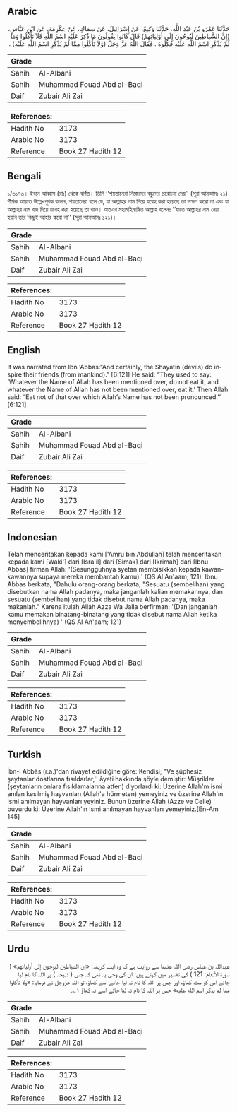 ## Arabic


<div dir="rtl" lang="ar" style={{fontSize:'larger',backgroundColor:'#f8f9fa',padding:20}}>
حَدَّثَنَا عَمْرُو بْنُ عَبْدِ اللَّهِ، حَدَّثَنَا وَكِيعٌ، عَنْ إِسْرَائِيلَ، عَنْ سِمَاكٍ، عَنْ عِكْرِمَةَ، عَنِ ابْنِ عَبَّاسٍ، ‏(إِنَّ الشَّيَاطِينَ لَيُوحُونَ إِلَى أَوْلِيَائِهِمْ)‏ قَالَ كَانُوا يَقُولُونَ مَا ذُكِرَ عَلَيْهِ اسْمُ اللَّهِ فَلاَ تَأْكُلُوا وَمَا لَمْ يُذْكَرِ اسْمُ اللَّهِ عَلَيْهِ فَكُلُوهُ ‏.‏ فَقَالَ اللَّهُ عَزَّ وَجَلَّ ‏(وَلاَ تَأْكُلُوا مِمَّا لَمْ يُذْكَرِ اسْمُ اللَّهِ عَلَيْهِ)‏ ‏.‏
</div>
<div style={{backgroundColor:'#f8f9fa',padding:20, marginBottom: 10}}><table> <thead> <tr> <th>Grade</th> <th></th> </tr> </thead> <tbody> <tr><td>Sahih</td><td>Al-Albani</td></tr><tr><td>Sahih</td><td>Muhammad Fouad Abd al-Baqi</td></tr><tr><td>Daif</td><td>Zubair Ali Zai</td></tr></tbody></table><table> <thead> <tr> <th>References:</th> <th></th> </tr> </thead> <tbody><tr><td>Hadith No</td><td>3173</td></tr><tr><td>Arabic No</td><td>3173</td></tr><tr><td>Reference</td><td>Book 27 Hadith 12</td></tr></tbody></table></div>

## Bengali


<div dir="ltr" lang="bn" style={{fontSize:'larger',backgroundColor:'#f8f9fa',padding:20}}>
১/৩১৭৩। ইবনে আব্বাস (রাঃ) থেকে বর্ণিত। তিনি ‘‘শয়তানেরা নিজেদের বন্ধুদের প্ররোচনা দেয়’’ (সূরা আনআমঃ ২১) শীর্ষক আয়াত উল্লেখপূর্বক বলেন, শয়তানেরা বলে যে, যা আল্লাহর নাম নিয়ে যবেহ করা হয়েছে তা ভক্ষণ করো না এবং যা আল্লাহর নাম বাদ দিয়ে যবেহ করা হয়েছে তা খাও। অতএব মহামহিমান্বিত আল্লাহ বলেনঃ ‘‘যাতে আল্লাহর নাম নেয়া হয়নি তার কিছুই আহার করো না’’ (সূরা আনআমঃ ১২১)।
</div>
<div style={{backgroundColor:'#f8f9fa',padding:20, marginBottom: 10}}><table> <thead> <tr> <th>Grade</th> <th></th> </tr> </thead> <tbody> <tr><td>Sahih</td><td>Al-Albani</td></tr><tr><td>Sahih</td><td>Muhammad Fouad Abd al-Baqi</td></tr><tr><td>Daif</td><td>Zubair Ali Zai</td></tr></tbody></table><table> <thead> <tr> <th>References:</th> <th></th> </tr> </thead> <tbody><tr><td>Hadith No</td><td>3173</td></tr><tr><td>Arabic No</td><td>3173</td></tr><tr><td>Reference</td><td>Book 27 Hadith 12</td></tr></tbody></table></div>

## English


<div dir="ltr" lang="en" style={{fontSize:'larger',backgroundColor:'#f8f9fa',padding:20}}>
It was narrated from Ibn ‘Abbas:“And certainly, the Shayatin (devils) do inspire their friends (from mankind).” [6:121] He said: “They used to say: ‘Whatever the Name of Allah has been mentioned over, do not eat it, and whatever the Name of Allah has not been mentioned over, eat it.’ Then Allah said: “Eat not of that over which Allah’s Name has not been pronounced.’” [6:121]
</div>
<div style={{backgroundColor:'#f8f9fa',padding:20, marginBottom: 10}}><table> <thead> <tr> <th>Grade</th> <th></th> </tr> </thead> <tbody> <tr><td>Sahih</td><td>Al-Albani</td></tr><tr><td>Sahih</td><td>Muhammad Fouad Abd al-Baqi</td></tr><tr><td>Daif</td><td>Zubair Ali Zai</td></tr></tbody></table><table> <thead> <tr> <th>References:</th> <th></th> </tr> </thead> <tbody><tr><td>Hadith No</td><td>3173</td></tr><tr><td>Arabic No</td><td>3173</td></tr><tr><td>Reference</td><td>Book 27 Hadith 12</td></tr></tbody></table></div>

## Indonesian


<div dir="ltr" lang="id" style={{fontSize:'larger',backgroundColor:'#f8f9fa',padding:20}}>
Telah menceritakan kepada kami ['Amru bin Abdullah] telah menceritakan kepada kami [Waki'] dari [Isra'il] dari [Simak] dari [Ikrimah] dari [Ibnu Abbas] firman Allah: '(Sesungguhnya syetan membisikkan kepada kawan-kawannya supaya mereka membantah kamu) ' (QS Al An'aam; 121), Ibnu Abbas berkata, "Dahulu orang-orang berkata, "Sesuatu (sembelihan) yang disebutkan nama Allah padanya, maka janganlah kalian memakannya, dan sesuatu (sembelihan) yang tidak disebut nama Allah padanya, maka makanlah." Karena itulah Allah Azza Wa Jalla berfirman: '(Dan janganlah kamu memakan binatang-binatang yang tidak disebut nama Allah ketika menyembelihnya) ' (QS Al An'aam; 121)
</div>
<div style={{backgroundColor:'#f8f9fa',padding:20, marginBottom: 10}}><table> <thead> <tr> <th>Grade</th> <th></th> </tr> </thead> <tbody> <tr><td>Sahih</td><td>Al-Albani</td></tr><tr><td>Sahih</td><td>Muhammad Fouad Abd al-Baqi</td></tr><tr><td>Daif</td><td>Zubair Ali Zai</td></tr></tbody></table><table> <thead> <tr> <th>References:</th> <th></th> </tr> </thead> <tbody><tr><td>Hadith No</td><td>3173</td></tr><tr><td>Arabic No</td><td>3173</td></tr><tr><td>Reference</td><td>Book 27 Hadith 12</td></tr></tbody></table></div>

## Turkish


<div dir="ltr" lang="tr" style={{fontSize:'larger',backgroundColor:'#f8f9fa',padding:20}}>
İbn-i Abbâs (r.a.)'dan rivayet edildiğine göre: Kendisi; "Ve şüphesiz şeytanlar dostlarına fısıldarlar,'' âyeti hakkında şöyle demiştir: Müşrikler (şeytanların onlara fısıldamalarına atfen) diyorlardı ki: Üzerine Allah'm ismi anılan kesilmiş hayvanları (Allah'a hürmeten) yemeyiniz ve üzerine Allah'ın ismi anılmayan hayvanları yeyiniz. Bunun üzerine Allah (Azze ve Celle) buyurdu ki: Üzerine Allah'ın ismi anılmayan hayvanları yemeyiniz.[En-Am 145]
</div>
<div style={{backgroundColor:'#f8f9fa',padding:20, marginBottom: 10}}><table> <thead> <tr> <th>Grade</th> <th></th> </tr> </thead> <tbody> <tr><td>Sahih</td><td>Al-Albani</td></tr><tr><td>Sahih</td><td>Muhammad Fouad Abd al-Baqi</td></tr><tr><td>Daif</td><td>Zubair Ali Zai</td></tr></tbody></table><table> <thead> <tr> <th>References:</th> <th></th> </tr> </thead> <tbody><tr><td>Hadith No</td><td>3173</td></tr><tr><td>Arabic No</td><td>3173</td></tr><tr><td>Reference</td><td>Book 27 Hadith 12</td></tr></tbody></table></div>

## Urdu


<div dir="rtl" lang="ur" style={{fontSize:'larger',backgroundColor:'#f8f9fa',padding:20}}>
عبداللہ بن عباس رضی اللہ عنہما سے روایت ہے کہ وہ آیت کریمہ: «إن الشياطين ليوحون إلى أوليائهم» ( سورة الأنعام: 121 ) کی تفسیر میں کہتے ہیں: ان کی وحی یہ تھی کہ جس ( ذبیحہ ) پر اللہ کا نام لیا جائے اس کو مت کھاؤ، اور جس پر اللہ کا نام نہ لیا جائے اسے کھاؤ، تو اللہ عزوجل نے فرمایا: «ولا تأكلوا مما لم يذكر اسم الله عليه» جس پر اللہ کا نام نہ لیا جائے اسے نہ کھاؤ ۱؎۔
</div>
<div style={{backgroundColor:'#f8f9fa',padding:20, marginBottom: 10}}><table> <thead> <tr> <th>Grade</th> <th></th> </tr> </thead> <tbody> <tr><td>Sahih</td><td>Al-Albani</td></tr><tr><td>Sahih</td><td>Muhammad Fouad Abd al-Baqi</td></tr><tr><td>Daif</td><td>Zubair Ali Zai</td></tr></tbody></table><table> <thead> <tr> <th>References:</th> <th></th> </tr> </thead> <tbody><tr><td>Hadith No</td><td>3173</td></tr><tr><td>Arabic No</td><td>3173</td></tr><tr><td>Reference</td><td>Book 27 Hadith 12</td></tr></tbody></table></div>
